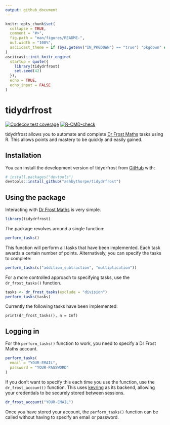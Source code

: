 ```yaml
---
output: github_document
---
```


<!-- README.md is generated from README.Rmd. Please edit that file -->

```r
knitr::opts_chunk$set(
  collapse = TRUE,
  comment = "#>",
  fig.path = "man/figures/README-",
  out.width = "100%",
  asciicast_theme = if (Sys.getenv("IN_PKGDOWN") == "true") "pkgdown" else "readme"
)
asciicast::init_knitr_engine(
  startup = quote({
    library(tidydrfrost)
    set.seed(42)
  }),
  echo = TRUE,
  echo_input = FALSE
)
```

# tidydrfrost

<!-- badges: start -->
[![Codecov test coverage](https://codecov.io/gh/ashbythorpe/tidydrfrost/branch/master/graph/badge.svg)](https://app.codecov.io/gh/ashbythorpe/tidydrfrost?branch=master)
[![R-CMD-check](https://github.com/ashbythorpe/tidydrfrost/actions/workflows/R-CMD-check.yaml/badge.svg)](https://github.com/ashbythorpe/tidydrfrost/actions/workflows/R-CMD-check.yaml)
<!-- badges: end -->

tidydrfrost allows you to automate and complete [Dr Frost Maths](https://www.drfrostmaths.com/) tasks using R. This allows points and mastery to be quickly and easily gained.

## Installation

You can install the development version of tidydrfrost from [GitHub](https://github.com/) with:

``` r
# install.packages("devtools")
devtools::install_github("ashbythorpe/tidydrfrost")
```

## Using the package

Interacting with [Dr Frost Maths](https://www.drfrostmaths.com/) is very simple.

```r
library(tidydrfrost)
```

The package revolves around a single function:

```r
perform_tasks()
```

This function will perform all tasks that have been implemented. Each task awards a certain number of points. Alternatively, you can specify the tasks to complete:

```r
perform_tasks(c("addition_subtraction", "multiplication"))
```

For a more controlled approach to specifying tasks, use the `dr_frost_tasks()` function.

```r
tasks <- dr_frost_tasks(exclude = "division")
perform_tasks(tasks)
```

Currently the following tasks have been implemented:
```asciicast
print(dr_frost_tasks(), n = Inf)
```

## Logging in
For the `perform_tasks()` function to work, you need to specify a Dr Frost Maths account.

```r
perform_tasks(
  email = "YOUR-EMAIL",
  password = "YOUR-PASSWORD"
)
```

If you don't want to specify this each time you use the function, use the `dr_frost_account()` function. This uses [keyring](https://r-lib.github.io/keyring) as its backend, allowing your credentials to be securely stored between sessions.

```r
dr_frost_account("YOUR-EMAIL")
```

Once you have stored your account, the `perform_tasks()` function can be called without having to specify an email or password.
